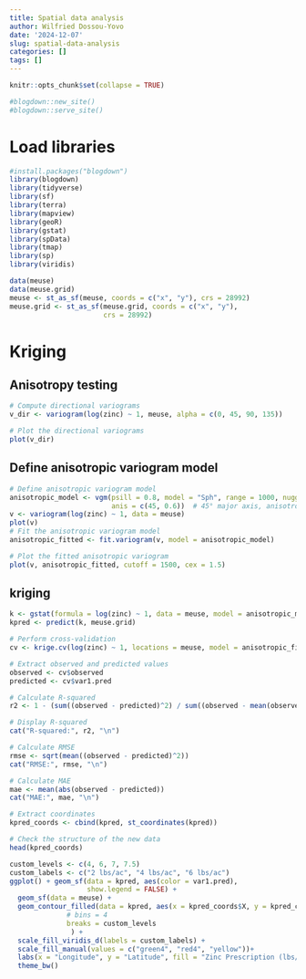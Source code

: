 ```yaml
---
title: Spatial data analysis
author: Wilfried Dossou-Yovo
date: '2024-12-07'
slug: spatial-data-analysis
categories: []
tags: []
---
```


```r
knitr::opts_chunk$set(collapse = TRUE)
```

```r
#blogdown::new_site()
#blogdown::serve_site()
```
# Load libraries

```r
#install.packages("blogdown")
library(blogdown)
library(tidyverse)
library(sf)
library(terra)
library(mapview)
library(geoR)
library(gstat)
library(spData)
library(tmap)
library(sp)
library(viridis)
```


```r
data(meuse)
data(meuse.grid)
meuse <- st_as_sf(meuse, coords = c("x", "y"), crs = 28992)
meuse.grid <- st_as_sf(meuse.grid, coords = c("x", "y"),
                       crs = 28992)
```

# Kriging

## Anisotropy testing

```r
# Compute directional variograms
v_dir <- variogram(log(zinc) ~ 1, meuse, alpha = c(0, 45, 90, 135))

# Plot the directional variograms
plot(v_dir)
```

## Define anisotropic variogram model

```r
# Define anisotropic variogram model
anisotropic_model <- vgm(psill = 0.8, model = "Sph", range = 1000, nugget = 0.1,
                         anis = c(45, 0.6))  # 45° major axis, anisotropy ratio 0.6
v <- variogram(log(zinc) ~ 1, data = meuse)
plot(v)
# Fit the anisotropic variogram model
anisotropic_fitted <- fit.variogram(v, model = anisotropic_model)

# Plot the fitted anisotropic variogram
plot(v, anisotropic_fitted, cutoff = 1500, cex = 1.5)

```

## kriging

```r
k <- gstat(formula = log(zinc) ~ 1, data = meuse, model = anisotropic_model)
kpred <- predict(k, meuse.grid)
```

```r
# Perform cross-validation
cv <- krige.cv(log(zinc) ~ 1, locations = meuse, model = anisotropic_fitted)

# Extract observed and predicted values
observed <- cv$observed
predicted <- cv$var1.pred

```

```r
# Calculate R-squared
r2 <- 1 - (sum((observed - predicted)^2) / sum((observed - mean(observed))^2))

# Display R-squared
cat("R-squared:", r2, "\n")
```

```r
# Calculate RMSE
rmse <- sqrt(mean((observed - predicted)^2))
cat("RMSE:", rmse, "\n")
```

```r
# Calculate MAE
mae <- mean(abs(observed - predicted))
cat("MAE:", mae, "\n")
```

```r
# Extract coordinates
kpred_coords <- cbind(kpred, st_coordinates(kpred))

# Check the structure of the new data
head(kpred_coords)
```

```r
custom_levels <- c(4, 6, 7, 7.5)
custom_labels <- c("2 lbs/ac", "4 lbs/ac", "6 lbs/ac")
ggplot() + geom_sf(data = kpred, aes(color = var1.pred),
                   show.legend = FALSE) +
  geom_sf(data = meuse) +
  geom_contour_filled(data = kpred, aes(x = kpred_coords$X, y = kpred_coords$Y, z = var1.pred), #color = "gray100",
              # bins = 4
              breaks = custom_levels
               ) +
  scale_fill_viridis_d(labels = custom_labels) +  
  scale_fill_manual(values = c("green4", "red4", "yellow"))+
  labs(x = "Longitude", y = "Latitude", fill = "Zinc Prescription (lbs/ac)")+
  theme_bw()
```
